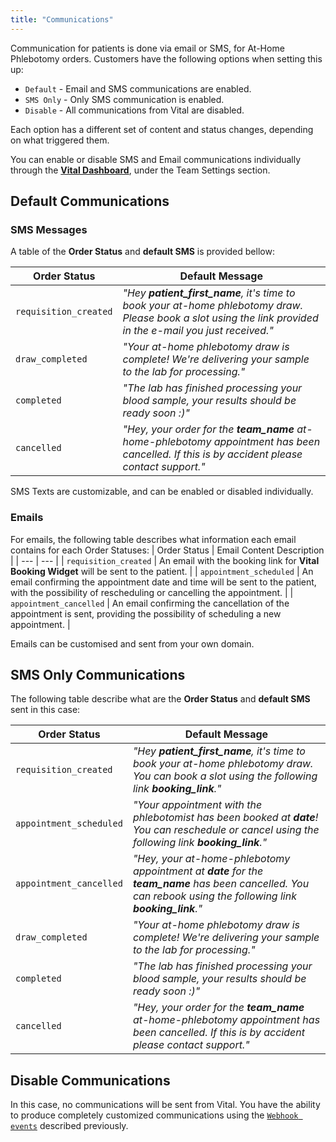 ```yaml
---
title: "Communications"
---
```


Communication for patients is done via email or SMS, for At-Home Phlebotomy orders.
Customers have the following options when setting this up:

- `Default` - Email and SMS communications are enabled.
- `SMS Only` - Only SMS communication is enabled.
- `Disable` - All communications from Vital are disabled.

Each option has a different set of content and status changes, depending on what triggered them.

<Info>You can enable or disable SMS and Email communications individually through the [**Vital Dashboard**](http://app.tryvital.io/), under the Team Settings section.</Info>

## Default Communications

### SMS Messages

A table of the **Order Status** and **default SMS** is provided bellow:

| Order Status | Default Message |
| --- | --- |
| `requisition_created` | _"Hey **patient_first_name**, it's time to book your at-home phlebotomy draw. Please book a slot using the link provided in the e-mail you just received."_ |
| `draw_completed` | _"Your at-home phlebotomy draw is complete! We're delivering your sample to the lab for processing."_ |
| `completed` | _"The lab has finished processing your blood sample, your results should be ready soon :)"_ |
| `cancelled` | _"Hey, your order for the **team_name** at-home-phlebotomy appointment has been cancelled. If this is by accident please contact support."_ |

<Info>SMS Texts are customizable, and can be enabled or disabled individually.</Info>

### Emails

For emails, the following table describes what information each email contains for each Order Statuses:
| Order Status | Email Content Description |
| --- | --- |
| `requisition_created` | An email with the booking link for **Vital Booking Widget** will be sent to the patient. |
| `appointment_scheduled` | An email confirming the appointment date and time will be sent to the patient, with the possibility of rescheduling or cancelling the appointment. |
| `appointment_cancelled` | An email confirming the cancellation of the appointment is sent, providing the possibility of scheduling a new appointment. |

<Info>Emails can be customised and sent from your own domain.</Info>

## SMS Only Communications

The following table describe what are the **Order Status** and **default SMS** sent in this case:

| Order Status | Default Message |
| --- | --- |
| `requisition_created` | _"Hey **patient_first_name**, it's time to book your at-home phlebotomy draw. You can book a slot using the following link **booking_link**."_ |
| `appointment_scheduled` | _"Your appointment with the phlebotomist has been booked at **date**! You can reschedule or cancel using the following link **booking_link**."_ |
| `appointment_cancelled` | _"Hey, your at-home-phlebotomy appointment at **date** for the **team_name** has been cancelled. You can rebook using the following link **booking_link**."_ |
| `draw_completed` | _"Your at-home phlebotomy draw is complete! We're delivering your sample to the lab for processing."_ |
| `completed` | _"The lab has finished processing your blood sample, your results should be ready soon :)"_ |
| `cancelled` | _"Hey, your order for the **team_name** at-home-phlebotomy appointment has been cancelled. If this is by accident please contact support."_ |


## Disable Communications

In this case, no communications will be sent from Vital. You have the ability to produce completely customized communications
using the [`Webhook events`](/lab/at-home-phlebotomy/webhooks) described previously.